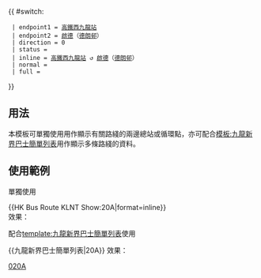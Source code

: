 {{ #switch: {{{format|}}}
  | endpoint1 = [[西九龍站巴士總站|高鐵西九龍站]]
  | endpoint2 = [[啟德]]（[[德朗邨]]）
  | direction = 0
  | status = {{HK Bus Status|P}}
  | inline = [[西九龍站巴士總站|高鐵西九龍站]] ↺ [[啟德]]（[[德朗邨]]）
  | normal =
  | full =
}}<noinclude>
==用法==
本模板可單獨使用用作顯示有關路綫的兩邊總站或循環點，亦可配合[[模板:九龍新界巴士簡單列表]]用作顯示多條路綫的資料。

==使用範例==
;單獨使用
<nowiki>{{HK Bus Route KLNT Show:20A|format=inline}}</nowiki><br>
效果：{{HK Bus Route KLNT Show:20A|format=inline}}

;配合[[template:九龍新界巴士簡單列表]]使用
<nowiki>{{九龍新界巴士簡單列表|20A}}</nowiki>
效果：{{九龍新界巴士簡單列表|20A}}
[[Category:城巴路線模板|020A]]</noinclude>